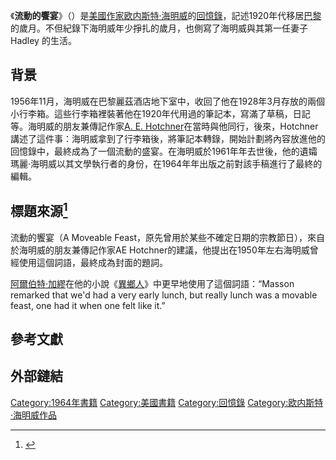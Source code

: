 {{Refimprove|time=2019-02-03T12:26:48+00:00}}
{{infobox Book | <!-- See Wikipedia:WikiProject_Novels or Wikipedia:WikiProject_Books -->
| name         = 流動的饗宴
| title_orig   = A Moveable Feast
| translator   = 
| image        =  [[File:Moveable_feast.jpg|200px]] 
| author       = [[欧内斯特·海明威|欧内斯特·海明威]]
| cover_artist = 
| country      = [[美國|美國]]
| language     = [[英語|英語]]
| series       = 
| genre        = [[自傳|自傳]]
| publisher    = [[斯克裡布納之子公司|斯克裡布納之子公司]] (美國) & [[強納森海角公司|強納森海角公司]](Jonathan Cape) (英國)&[[九歌出版社|九歌出版社]](台灣)&[[時報出版社|時報出版社]](台灣)
| release_date = 1964年12月
| media_type   = Print ([[精裝本|精裝本]] & [[平裝本|平裝本]])
| pages        = 192頁 (英國精裝本)、256頁 (台灣九歌)、256頁(台灣時報出版)
| isbn         = ISBN 0-224-60856-8 (英國精裝本)  ISBN 957-560-610-8 (台灣九歌)  ISBN 9789571349039(台灣時報出版) 
| preceded_by  = 
| followed_by  = 
}}
《'''流動的饗宴'''》（{{lang-en|''A Moveable Feast''}}）是[[美國|美國]][[作家|作家]][[欧内斯特·海明威|欧内斯特·海明威]]的[[回憶錄|回憶錄]]，記述1920年代移居[[巴黎|巴黎]]的歲月。不但紀錄下海明威年少掙扎的歲月，也側寫了海明威與其第一任妻子 Hadley 的生活。

== 背景 ==
1956年11月，海明威在巴黎麗茲酒店地下室中，收回了他在1928年3月存放的兩個小行李箱。這些行李箱裡裝著他在1920年代用過的筆記本，寫滿了草稿，日記等。海明威的朋友兼傳記作家[[A._E._Hotchner|A. E. Hotchner]]在當時與他同行，後來，Hotchner講述了這件事：海明威拿到了行李箱後，將筆記本轉錄，開始計劃將內容放進他的回憶錄中，最終成為了一個流動的盛宴。在海明威於1961年年去世後，他的遺孀瑪麗·海明威以其文學執行者的身份，在1964年年出版之前對該手稿進行了最終的編輯。

== 標題來源<ref>{{Cite web|url=https://www.cw.com.tw/article/article.action?id=5072543|title=「流動的饗宴」 海明威回憶錄巴黎心靈救贖|accessdate=2015-11-19|author=天下雜誌|date=2015-11-19|publisher=天下雜誌|archive-date=2019-06-05|archive-url=https://web.archive.org/web/20190605211010/https://www.cw.com.tw/article/article.action?id=5072543|dead-url=no}}</ref> ==
流動的饗宴（A Moveable Feast，原先曾用於某些不確定日期的宗教節日），來自於海明威的朋友兼傳記作家AE Hotchner的建議，他提出在1950年左右海明威曾經使用這個詞語，最終成為封面的題詞。

[[阿尔贝·加缪|阿爾伯特·加繆]]在他的小說《[[異鄉人|異鄉人]]》中更早地使用了這個詞語：“Masson remarked that we'd had a very early lunch, but really lunch was a movable feast, one had it when one felt like it.”

==參考文獻==
{{reflist}}

==外部鏈結==
{{wikiquote|Ernest_Hemingway#A_Moveable_Feast_.281964.29|A Moveable Feast}}

{{Authority control}}
{{DEFAULTSORT:Moveable Feast, A}}
[[Category:1964年書籍|Category:1964年書籍]]
[[Category:美國書籍|Category:美國書籍]]
[[Category:回憶錄|Category:回憶錄]]
[[Category:欧内斯特·海明威作品|Category:欧内斯特·海明威作品]]
